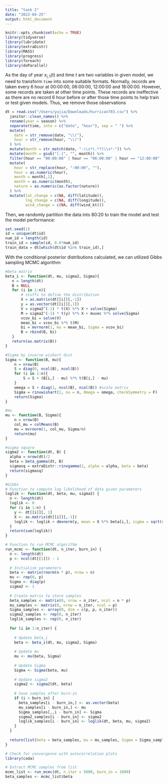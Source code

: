 ---
title: "task 2"
date: "2023-04-25"
output: html_document
---

```{r setup, include=FALSE}
knitr::opts_chunk$set(echo = TRUE)
library(tidyverse)
library(lubridate)
library(extraDistr)
library(MASS)
library(progress)
library(foreach)
library(doParallel)
```

As the day of year $x_{i,1}(t)$ and time $t$ are two variables in given model, we need to transform `time` into some suitable formats. Normally, records are taken every 6 hour at 00:00:00, 06:00:00, 12:00:00 and 18:00:00. However, some records are taken at other time points. These records are ineffective as there are no record 6 hour before or after those time points to help train or test given models. Thus, we remove those observations
```{r echo=FALSE}
dt = read.csv("/Users/yujia/Downloads/hurrican703.csv") %>%
  janitor::clean_names() %>% 
  rename(year = season) %>% 
  separate(time, into = c("date", "hour"), sep = " ") %>% 
  mutate(
    date = str_remove(date, "\\("),
    hour = str_remove(hour, "\\)")
  ) %>% 
  mutate(month = str_match(date, "-\\s*(.*?)\\s*-")) %>% 
  mutate(month = gsub("[-]", "", month)) %>% 
  filter(hour == "00:00:00" | hour == "06:00:00" | hour == "12:00:00" | hour == "18:00:00") %>% 
  mutate(
    hour = str_replace(hour, ":00:00", ""),
    hour = as.numeric(hour),
    month = month[,1],
    month = as.numeric(month),
    nature = as.numeric(as.factor(nature))
  ) %>%
  mutate(lat_change = c(NA, diff(latitude)),
         lng_change = c(NA, diff(longitude)),
         wind_change = c(NA, diff(wind_kt)))
```

Then, we randomly partition the data into 80:20 to train the model and test the model performance:
```{r echo=FALSE}
set.seed(1)
id = unique(dt$id)
num_id = length(id)
train_id = sample(id, 0.8*num_id)
train_data = dt[which(dt$id %in% train_id),]
```


With the conditional posterior distributions calculated, we can utilized Gibbs sampling MCMC algorithm:
```{r Initialize parameters}
#beta matrix
beta_i <- function(dt, mu, sigma2, Sigma){
   n = length(dt)
   B = NULL
   for (i in 1:n){
       # stuffs to define the distribution
       X = as.matrix(dt[[i]][,-1]) 
       y = as.vector(dt[[i]][,1])
       V = sigma2^(-1) * t(X) %*% X + solve(Sigma)
       M = sigma2^(-1) * t(y) %*% X + muvec %*% solve(Sigma)
       vcov_bi = solve(V)
       mean_bi = vcov_bi %*% t(M) 
       bi = mvrnorm(1, mu = mean_bi, Sigma = vcov_bi)
       B = rbind(B, bi)
   }
   return(as.matrix(B))
}

#Sigma by inverse wishart dist
Sigma <- function(B, mu){
    n = nrow(B)
    S = diag(0, ncol(B), ncol(B))
    for (i in 1:n){
        S = S + (B[i,] - mu) %*% t(B[i,] - mu)
    }
    omega = S + diag(1, ncol(B), ncol(B)) #scale matrix
    Sigma = rinvwishart(1, nu = n, Omega = omega, checkSymmetry = F)
    return(Sigma)
}

#mu 
mu <- function(B, Sigma){
    n = nrow(B)
    col_mu = colMeans(B)
    mu = mvrnorm(1, col_mu, Sigma/n)
    return(mu)
}

#sigma square 
sigma2 <- function(dt, B) {
  alpha = nrow(dt)/2
  beta = beta_gamma(dt, B)
  sigmasq = extraDistr::rinvgamma(1, alpha = alpha, beta = beta) 
  return(sigmasq)
}

```


```{r}
#Gibbs
# Function to compute log likelihood of data given parameters
loglik <- function(dt, beta, mu, sigma2) {
  n <- length(dt)
  loglik <- 0
  for (i in 1:n) {
    y <- dt[[i]][, 1]
    X <- as.matrix(dt[[i]][,-1])
    loglik <- loglik + dmvnorm(y, mean = X %*% beta[i,], sigma = sqrt(sigma2) * diag(nrow(y)), log = TRUE)
  }
  return(sum(loglik))
}

# Function to run MCMC algorithm
run_mcmc <- function(dt, n_iter, burn_in) {
  n <- length(dt)
  p <- ncol(dt[[1]]) - 1
  
  # Initialize parameters
  beta <- matrix(rnorm(n * p), nrow = n)
  mu <- rep(0, p)
  Sigma <- diag(p)
  sigma2 <- 1
  
  # Create matrix to store samples
  beta_samples <- matrix(0, nrow = n_iter, ncol = n * p)
  mu_samples <- matrix(0, nrow = n_iter, ncol = p)
  Sigma_samples <- array(0, dim = c(p, p, n_iter))
  sigma2_samples <- rep(0, n_iter)
  loglik_samples <- rep(0, n_iter)
  
  for (i in 1:n_iter) {
    
    # Update beta_i
    beta <- beta_i(dt, mu, sigma2, Sigma)
    
    # Update mu
    mu <- mu(beta, Sigma)
    
    # Update Sigma
    Sigma <- Sigma(beta, mu)
    
    # Update sigma2
    sigma2 <- sigma2(dt, beta)
    
    # Save samples after burn-in
    if (i > burn_in) {
      beta_samples[i - burn_in,] <- as.vector(beta)
      mu_samples[i - burn_in,] <- mu
      Sigma_samples[,,i - burn_in] <- Sigma
      sigma2_samples[i - burn_in] <- sigma2
      loglik_samples[i - burn_in] <- loglik(dt, beta, mu, sigma2)
    }
  }
  
  return(list(beta = beta_samples, mu = mu_samples, Sigma = Sigma_samples, sigma2 = sigma2_samples, loglik = loglik_samples))
}

```


```{r}
# Check for convergence with autocorrelation plots
library(coda)

# Extract MCMC samples from list
mcmc_list <- run_mcmc(dt, n_iter = 5000, burn_in = 1000)
beta_samples <- mcmc_list$beta

```








